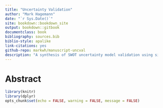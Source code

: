 ```yaml
--- 
title: "Uncertainty Validation"
author: "Mark Hagemann"
date: "`r Sys.Date()`"
site: bookdown::bookdown_site
output: bookdown::gitbook
documentclass: book
bibliography: sources.bib
biblio-style: apalike
link-citations: yes
github-repo: markwh/manuscript-uncval
description: "A synthesis of SWOT uncertainty model validation using simulations on the Sacramento River."
---
```


# Abstract

```r
library(knitr)
library(dplyr)
opts_chunk$set(echo = FALSE, warning = FALSE, message = FALSE)
```

